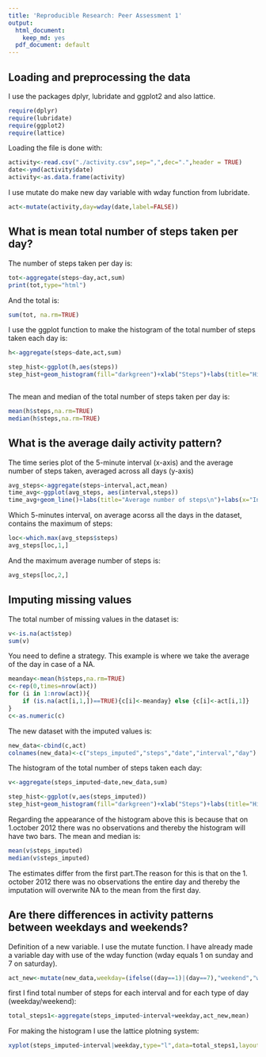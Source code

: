 ```yaml
---
title: 'Reproducible Research: Peer Assessment 1'
output:
  html_document:
    keep_md: yes
  pdf_document: default
---
```



## Loading and preprocessing the data

I use the packages dplyr, lubridate and ggplot2 and also lattice. 

```r
require(dplyr)
require(lubridate)
require(ggplot2)
require(lattice)
```
Loading the file is done with:

```r
activity<-read.csv("./activity.csv",sep=",",dec=".",header = TRUE)
date<-ymd(activity$date)
activity<-as.data.frame(activity)
```

I use mutate do make new day variable with wday function from lubridate.
```r

act<-mutate(activity,day=wday(date,label=FALSE))

```
## What is mean total number of steps taken per day?

The number of steps taken per day is: 
```r


tot<-aggregate(steps~day,act,sum)
print(tot,type="html")

```
And the total is: 
```r
sum(tot, na.rm=TRUE)

```

I use the ggplot function to make the histogram of the total number of steps taken each day is: 
```r
h<-aggregate(steps~date,act,sum)

step_hist<-ggplot(h,aes(steps))
step_hist+geom_histogram(fill="darkgreen")+xlab("Steps")+labs(title="Histogram of total number of steps\n")



```

The mean and median of the total number of steps taken per day is:

```r
mean(h$steps,na.rm=TRUE)
median(h$steps,na.rm=TRUE)
```


## What is the average daily activity pattern?



The time series plot of the 5-minute interval (x-axis) and the average number of steps taken, averaged across all days (y-axis)
```r
avg_steps<-aggregate(steps~interval,act,mean)
time_avg<-ggplot(avg_steps, aes(interval,steps))
time_avg+geom_line()+labs(title="Average number of steps\n")+labs(x="Interval")+labs(y="Average Steps")
```

Which 5-minutes interval, on average acorss all the days in the dataset, 
contains the maximum of steps:
```r
loc<-which.max(avg_steps$steps)
avg_steps[loc,1,]

```
And the maximum average number of steps is: 
```r
avg_steps[loc,2,]
```



## Imputing missing values

The total number of missing values in the dataset is:

```r
v<-is.na(act$step)
sum(v)

```
You need to define a strategy. This example is where we take the average of the day in case of a NA. 
```r
meanday<-mean(h$steps,na.rm=TRUE)
c<-rep(0,times=nrow(act))
for (i in 1:nrow(act)){ 
    if (is.na(act[i,1,])==TRUE){c[i]<-meanday} else {c[i]<-act[i,1]}
}
c<-as.numeric(c)
```

The new dataset with the imputed values is: 
```r
new_data<-cbind(c,act)
colnames(new_data)<-c("steps_imputed","steps","date","interval","day")
```

The histogram of the total number of steps taken each day: 
```r
v<-aggregate(steps_imputed~date,new_data,sum)

step_hist<-ggplot(v,aes(steps_imputed))
step_hist+geom_histogram(fill="darkgreen")+xlab("Steps")+labs(title="Histogram of total number of steps\n")

```

Regarding the appearance of the histogram above this is because that on 1.october 2012 there was no observations and thereby the histogram will have two bars. The mean and median is: 

```r
mean(v$steps_imputed)
median(v$steps_imputed)

```

The estimates differ from the first part.The reason for this is that on the 1. october 2012 there was no observations the entire day and thereby the imputation will overwrite NA to the mean from the first day. 


## Are there differences in activity patterns between weekdays and weekends?

Definition of a new variable. I use the mutate function. I have already made a variable day with use of the wday function (wday equals 1 on sunday and 7 on saturday).

```r
act_new<-mutate(new_data,weekday=(ifelse((day==1)|(day==7),"weekend","weekday")))

```
first I find total number of steps for each interval and for each type of day (weekday/weekend):
```r
total_steps1<-aggregate(steps_imputed~interval+weekday,act_new,mean)
```
For making the histogram I use the lattice plotning system:


```r
xyplot(steps_imputed~interval|weekday,type="l",data=total_steps1,layout=c(1,2),xlab="Interval", ylab="Number of steps")
```
